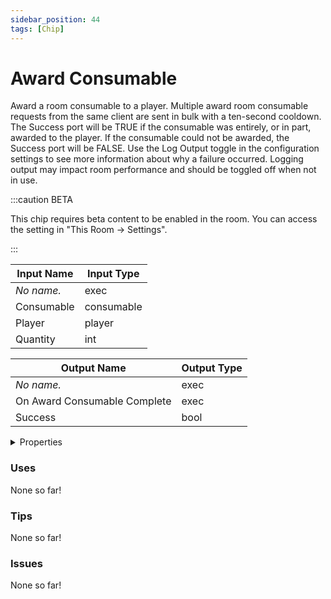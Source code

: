 ```yaml
---
sidebar_position: 44
tags: [Chip]
---
```


# Award Consumable

Award a room consumable to a player. Multiple award room consumable requests from the same client are sent in bulk with a ten-second cooldown. The Success port will be TRUE if the consumable was entirely, or in part, awarded to the player. If the consumable could not be awarded, the Success port will be FALSE. Use the Log Output toggle in the configuration settings to see more information about why a failure occurred. Logging output may impact room performance and should be toggled off when not in use.

:::caution BETA

This chip requires beta content to be enabled in the room. You can access the setting in "This Room -> Settings".

:::


<EsbSvg />

| Input Name | Input Type |
|-----------|-----------|
| *No name.* | exec |
| Consumable | consumable |
| Player | player |
| Quantity | int |

| Output Name | Output Type |
|-----------|-----------|
| *No name.* | exec |
| On Award Consumable Complete | exec |
| Success | bool |


<details>
  <summary>Properties</summary>
  <div>
    <div>
    <table>
      <thead>
        <tr>
          <th>Is beta required?</th>
          <th>✅</th>
        </tr>
        <tr>
          <th>Is this chip a trolling risk?</th>
          <th>❌</th>
        </tr>
        <tr>
          <th>Chip UUID</th>
          <th>9ceb3e5a-2030-4034-98a4-dc2809828b63</th>
        </tr>
      </thead>
    </table>
    </div>
  </div>
</details>

### Uses

None so far!

### Tips

None so far!

### Issues

None so far!